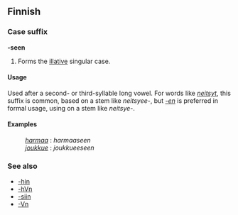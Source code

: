 ==Finnish==

===Case suffix===
'''-seen'''

# Forms the [[illative]] singular case.

====Usage====
Used after a second- or third-syllable long vowel. For words like ''[[neitsyt]]'', this suffix is common, based on a stem like ''neitsyee-'', but ''[[-Vn|-en]]'' is preferred in formal usage, using on a stem like ''neitsye-''.

====Examples====
: ''[[harmaa]]'' : ''harmaaseen''
: ''[[joukkue]]'' : ''joukkueeseen''

===See also===
*[[-hin#Finnish|-hin]]
*[[-hVn]]
*[[-siin#Finnish|-siin]]
*[[-Vn]]